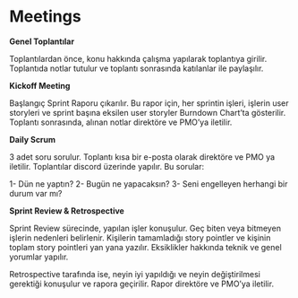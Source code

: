 # Meetings

**Genel Toplantılar**

Toplantılardan önce, konu hakkında çalışma yapılarak toplantıya girilir. Toplantıda notlar tutulur ve toplantı sonrasında katılanlar ile paylaşılır.

**Kickoff Meeting**

Başlangıç Sprint Raporu çıkarılır. Bu rapor için, her sprintin işleri, işlerin user storyleri ve sprint başına eksilen user storyler Burndown Chart’ta gösterilir. Toplantı sonrasında, alınan notlar direktöre ve PMO’ya iletilir.

**Daily Scrum**

3 adet soru sorulur. Toplantı kısa bir e-posta olarak direktöre ve PMO ya iletilir. Toplantılar discord üzerinde yapılır. Bu sorular:

1-	Dün ne yaptın?
2-	Bugün ne yapacaksın?
3-	Seni engelleyen herhangi bir durum var mı?

**Sprint Review & Retrospective**

Sprint Review sürecinde, yapılan işler konuşulur. Geç biten veya bitmeyen işlerin nedenleri belirlenir. Kişilerin tamamladığı story pointler ve kişinin toplam story pointleri yan yana yazılır. Eksiklikler hakkında teknik ve genel yorumlar yapılır.

Retrospective tarafında ise, neyin iyi yapıldığı ve neyin değiştirilmesi gerektiği konuşulur ve rapora geçirilir. Rapor direktöre ve PMO’ya iletilir.
